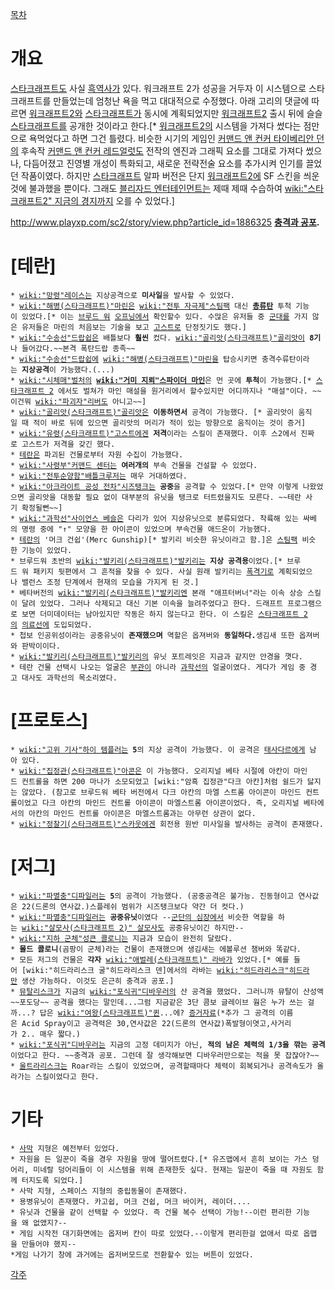 [[목차]]

= 개요 =
[[스타크래프트]]도 사실 [[흑역사]]가 있다. 워크래프트 2가 성공을 거두자 이 시스템으로 스타크래프트를 만들었는데 엄청난 욕을 먹고 대대적으로 수정했다. 아래 고리의 댓글에 따르면 [[워크래프트2]]와 [[스타크래프트]]가 동시에 계획되었지만 [[워크래프트2]] 출시 뒤에 슬슬 [[스타크래프트]]를 공개한 것이라고 한다.[* [[워크래프트2]]의 시스템을 가져다 썼다는 점만으로 욕먹었다고 하면 그건 틀렸다. 비슷한 시기의 게임인 [[커맨드 앤 컨커 타이베리안 던]]의 후속작 [[커맨드 앤 컨커 레드얼럿]]도 전작의 엔진과 그래픽 요소를 그대로 가져다 썼으나, 다듬어졌고 진영별 개성이 특화되고, 새로운 전략전술 요소를 추가시켜 인기를 끌었던 작품이였다. 하지만 [[스타크래프트]] 알파 버전은 단지 [[워크래프트2]]에 SF 스킨을 씌운 것에 불과했을 뿐이다. 그래도 [[블리자드 엔터테인먼트]]는 제때 제때 수습하여 [[wiki:"스타크래프트2" 지금의 경지]]까지 오를 수 있었다.]

http://www.playxp.com/sc2/story/view.php?article_id=1886325
'''[[충격과 공포]].'''

= [테란] =
 * [[wiki:"망령"레이스]]는 지상공격으로 '''미사일'''을 발사할 수 있었다.
 * [[wiki:"해병(스타크래프트)"마린]]은 [[wiki:"전투 자극제"스팀팩]] 대신 '''[[총류탄]]''' 투척 기능이 있었다.[* 이는 [[브루드 워]] [[오프닝]]에서 확인할수 있다. 수많은 유저들 중 [[군대]]를 가지 않은 유저들은 마린의 처음보는 기술을 보고 [[고스트]]로 단정짓기도 했다.]
 * [[wiki:"수송선"드랍쉽]]은 배틀보다 '''훨씬''' 컸다. [[wiki:"골리앗(스타크래프트)"골리앗]]이 '''8기'''나 들어갔다.~~본격 폭탄드랍 종족~~
 * [[wiki:"수송선"드랍쉽]]에 [[wiki:"해병(스타크래프트)"마린]]을 탑승시키면 충격수류탄이라는 '''지상공격'''이 가능했다.(...)
 * [[wiki:"시체매"벌처]]의 '''[[wiki:"거미 지뢰"스파이더 마인]]'''은 먼 곳에 '''투척'''이 가능했다.[* [[스타크래프트 2]] 에서도 벌쳐가 마인 매설을 원거리에서 할수있지만 어디까지나 "매설"이다. ~~이건뭐 [[wiki:"파괴자"리버]]도 아니고~~]
 * [[wiki:"골리앗(스타크래프트)"골리앗]]은 '''이동하면서''' 공격이 가능했다. [* 골리앗이 움직일 때 적이 바로 뒤에 있으면 골리앗의 머리가 적이 있는 방향으로 움직이는 것이 증거]
 * [[wiki:"유령(스타크래프트)"고스트]]에겐 '''저격'''이라는 스킬이 존재했다. 이후 스2에서 진짜로 고스트가 저격을 갖긴 했다.
 * [[테란]]은 파괴된 건물로부터 자원 수집이 가능했다.
 * [[wiki:"사령부"커맨드 센터]]는 '''여러개의''' 부속 건물을 건설할 수 있었다.
 * [[wiki:"전투순양함"배틀크루저]]는 매우 거대하였다.
 * [[wiki:"아크라이트 공성 전차"시즈탱크]]는 '''공중'''을 공격할 수 있었다.[* 만약 이렇게 나왔었으면 골리앗을 대동할 필요 없이 대부분의 유닛을 탱크로 터트렸을지도 모른다. ~~테란 사기 확정될뻔~~]
 * [[wiki:"과학선"사이언스 베슬]]은 다리가 있어 지상유닛으로 분류되었다. 착륙해 있는 싸베의 명령 중에 "↑" 모양을 한 아이콘이 있었으며 부속건물 애드온이 가능했다.
 * [[테란]]의 '머크 건쉽'(Merc Gunship)[* 발키리 비슷한 유닛이라고 함.]은 [[스팀팩]] 비슷한 기능이 있었다.
 * 브루드워 초반의 [[wiki:"발키리(스타크래프트)"발키리]]는 '''지상 공격용'''이었다.[* 브루드 워 패키지 뒷편에서 그 흔적을 찾을 수 있다. 사실 원래 발키리는 [[폭격기]]로 계획되었으나 밸런스 조정 단계에서 현재의 모습을 가지게 된 것.]
 * 베타버전의 [[wiki:"발키리(스타크래프트)"발키리]]엔 본래 "애프터버너"라는 이속 상승 스킬이 달려 있었다. 그러나 삭제되고 대신 기본 이속을 늘려주었다고 한다. 드래프트 프로그램으로 보면 더미데이터는 남아있지만 작동은 하지 않는다고 한다. 이 스킬은 [[스타크래프트 2]]의 [[의료선]]에 도입되었다.
 * 첩보 인공위성이라는 공중유닛이 '''존재했으며''' 역할은 옵져버와 '''동일하다.'''생김새 또한 옵져버와 판박이이다.
 * [[wiki:"발키리(스타크래프트)"발키리]]의 유닛 포트레잇은 지금과 같지만 안경을 꼇다.
 * 테란 건물 선택시 나오는 얼굴은 [[부관]]이 아니라 [[과학선]]의 얼굴이였다. 게다가 게임 중 경고 대사도 과학선의 목소리였다.
= [프로토스] =
 * [[wiki:"고위 기사"하이 템플러]]는 '''5'''의 지상 공격이 가능했다. 이 공격은 [[태사다르]]에게 남아 있다.
 * [[wiki:"집정관(스타크래프트)"아콘]]은 {{{+2 '''마인드 컨트롤'''}}}이 가능했다. 오리지널 베타 시절에 아칸이 마인드 컨트롤을 하면 200 마나가 소모되었고 [wiki:"암흑 집정관"다크 아칸]처럼 쉴드가 닳지는 않았다. (참고로 브루드워 베타 버전에서 다크 아칸의 마엘 스트롬 아이콘이 마인드 컨트롤이었고 다크 아칸의 마인드 컨트롤 아이콘이 마엘스트롬 아이콘이었다. 즉, 오리지널 베타에서의 아칸의 마인드 컨트롤 아이콘은 마엘스트롬과는 아무런 상관이 없다. 
 * [[wiki:"정찰기(스타크래프트)"스카웃]]에겐 회전용 원반 미사일을 발사하는 공격이 존재했다.

= [저그] =
 * [[wiki:"파멸충"디파일러]]는 '''5'''의 공격이 가능했다. (공중공격은 불가능. 진동형이고 연사값은 22(드론의 연사값.)스플레쉬 범위가 시즈탱크보다 약간 더 컷다.)
 * [[wiki:"파멸충"디파일러]]는 '''공중유닛'''이였다 --[[군단의 심장]]에서 비슷한 역할을 하는 [[wiki:"살모사(스타크래프트 2)" 살모사]]도 공중유닛이긴 하지만--
 * [[wiki:"지하 군체"성큰 콜로니]]는 지금과 모습이 완전히 달랐다.
 * '''몰드 콜로니'''(곰팡이 군체)라는 건물이 존재했으며 생김새는 에볼루션 챔버와 똑같다.
 * 모든 저그의 건물은 '''각자''' [[wiki:"애벌레(스타크래프트)" 라바]]가 있었다.[* 예를 들어 [wiki:"히드라리스크 굴"히드라리스크 덴]에서의 라바는 [[wiki:"히드라리스크"히드라]]만 생산 가능하다. 이것도 은근히 충격과 공포.]
 * [[뮤탈리스크]]가 지금의 [[wiki:"포식귀"디바우러]]의 산 공격을 했었다. 그러니까 뮤탈이 산성액~~포도당~~ 공격을 했다는 말인데...그럼 지금같은 3단 콤보 글레이브 웜은 누가 쓰는 걸까...? 답은 [[wiki:"여왕(스타크래프트)"퀸]]...에? [http://straybullet.tistory.com/158 증거자료](*추가 그 공격의 이름은 Acid Spray이고 공격력은 30,연사값은 22(드론의 연사값)폭발형이엿고,사거리가 2.. 매우 짧다.)
 * [[wiki:"포식귀"디바우러]]는 지금의 고정 데미지가 아닌, '''적의 남은 체력의 1/3을 깎는 공격'''이었다고 한다. ~~충격과 공포. 그런데 잘 생각해보면 디바우러만으로는 적을 못 잡잖아?~~
 * [[울트라리스크]]는 Roar라는 스킬이 있었으며, 공격할때마다 체력이 회복되거나 공격속도가 올라가는 스킬이었다고 한다.
= 기타 =
 * [[사막]] 지형은 예전부터 있었다.
 * 자원을 든 일꾼이 죽을 경우 자원을 땅에 떨어트렸다.[* 유즈맵에서 흔히 보이는 가스 덩어리, 미네랄 덩어리들이 이 시스템을 위해 존재한듯 싶다. 현재는 일꾼이 죽을 때 자원도 함께 터지도록 되었다.]
 * 사막 지형, 스페이스 지형의 중립동물이 존재했다.
 * 용병유닛이 존재했다. 카고쉽, 머크 건쉽, 머크 바이커, 레이더....
 * 유닛과 건물을 같이 선택할 수 있었다. 즉 건물 복수 선택이 가능!--이런 편리한 기능을 왜 없앴지?--
 * 게임 시작전 대기화면에는 옵저버 칸이 따로 있었다.--이렇게 편리한걸 없애서 따로 옵맵을 만들어야 했지--
 *게임 나가기 창에 과거에는 옵저버모드로 전환할수 있는 버튼이 있었다.
[[각주]]

